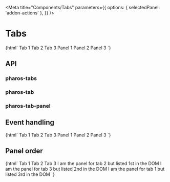 

<Meta
  title="Components/Tabs"
  parameters={{
    options: { selectedPanel: 'addon-actions' },
  }}
/>

# Tabs

<GuidelineLink path="tabs" />

<Canvas>
  <Story name="Base">
    {html`
      <pharos-tabs>
        <pharos-tab id="tab-1" data-panel-id="panel-1">Tab 1</pharos-tab>
        <pharos-tab id="tab-2" data-panel-id="panel-2">Tab 2</pharos-tab>
        <pharos-tab id="tab-3" data-panel-id="panel-3">Tab 3</pharos-tab>
        <pharos-tab-panel id="panel-1" slot="panel">Panel 1</pharos-tab-panel>
        <pharos-tab-panel id="panel-2" slot="panel">Panel 2</pharos-tab-panel>
        <pharos-tab-panel id="panel-3" slot="panel">Panel 3</pharos-tab-panel>
      </pharos-tabs>
    `}
  </Story>
</Canvas>

## API

### pharos-tabs

<ArgsTable of="pharos-tabs" />

### pharos-tab

<ArgsTable of="pharos-tab" />

### pharos-tab-panel

<ArgsTable of="pharos-tab-panel" />

## Event handling

<Canvas>
  <Story name="Events">
    {html`
      <pharos-tabs @pharos-tab-selected="${(e) => action('Selected')(e.target.id)}">
        <pharos-tab id="tab-1" data-panel-id="panel-1">Tab 1</pharos-tab>
        <pharos-tab id="tab-2" data-panel-id="panel-2">Tab 2</pharos-tab>
        <pharos-tab id="tab-3" data-panel-id="panel-3" selected>Tab 3</pharos-tab>
        <pharos-tab-panel id="panel-1" slot="panel">Panel 1</pharos-tab-panel>
        <pharos-tab-panel id="panel-2" slot="panel">Panel 2</pharos-tab-panel>
        <pharos-tab-panel id="panel-3" slot="panel">Panel 3</pharos-tab-panel>
      </pharos-tabs>
    `}
  </Story>
</Canvas>

## Panel order

<Canvas>
  <Story name="Panel Order">
    {html`
      <pharos-tabs>
        <pharos-tab id="tab-1" data-panel-id="panel-1">Tab 1</pharos-tab>
        <pharos-tab id="tab-2" data-panel-id="panel-2">Tab 2</pharos-tab>
        <pharos-tab id="tab-3" data-panel-id="panel-3">Tab 3</pharos-tab>
        <pharos-tab-panel id="panel-2" slot="panel"
          >I am the panel for tab 2 but listed 1st in the DOM</pharos-tab-panel
        >
        <pharos-tab-panel id="panel-3" slot="panel"
          >I am the panel for tab 3 but listed 2nd in the DOM</pharos-tab-panel
        >
        <pharos-tab-panel id="panel-1" slot="panel"
          >I am the panel for tab 1 but listed 3rd in the DOM</pharos-tab-panel
        >
      </pharos-tabs>
    `}
  </Story>
</Canvas>
